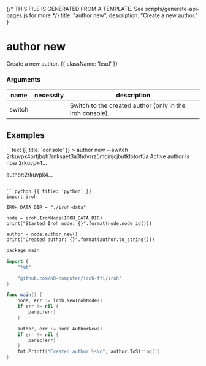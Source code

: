 {/* THIS FILE IS GENERATED FROM A TEMPLATE. See scripts/generate-api-pages.js for more */}
    title: "author new",
    description: "Create a new author."
}

<div className='not-prose mb-5'>
    <Breadcrumbs pages={[
        { name: 'API', href: '/docs/api', current: false },
        { name: 'author new', href: '/docs/api/author-new', current: true },
    ]} />
</div>

# author new

Create a new author. {{ className: 'lead' }}


### Arguments

| name | necessity | description |
| ---- | --------- | ----------- |
| switch  |  | Switch to the created author (only in the iroh console). |



## Examples

<CodeGroup title="author new">
```text {{ title: 'console' }}
> author new --switch
2rkuvpk4prtjbqh7rnksaet3a3hdvrrz5mqinjcjbutklotort5a
Active author is now 2rkuvpk4…

author:2rkuvpk4…
>
```

```python {{ title: 'python' }}
import iroh

IROH_DATA_DIR = "./iroh-data"

node = iroh.IrohNode(IROH_DATA_DIR)
print("Started Iroh node: {}".format(node.node_id()))

author = node.author_new()
print("Created author: {}".format(author.to_string()))

```

```swift {{ title: 'go' }}
package main

import (
	"fmt"

	"github.com/n0-computer/iroh-ffi/iroh"
)

func main() {
	node, err := iroh.NewIrohNode()
	if err != nil {
		panic(err)
	}

	author, err := node.AuthorNew()
	if err != nil {
		panic(err)
	}
	fmt.Printf("Created author %s\n", author.ToString())
}

```


</CodeGroup>
